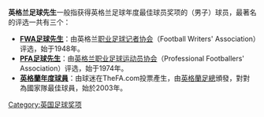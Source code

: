'''英格兰足球先生'''一般指获得英格兰足球年度最佳球员奖项的（男子）球员，最著名的评选一共有三个：

*'''[[FWA足球先生|FWA足球先生]]'''：由英格兰[[职业足球记者协会|职业足球记者协会]]（Football Writers' Association）评选，始于1948年。
*'''[[PFA足球先生|PFA足球先生]]'''：由[[英格兰职业足球运动员协会|英格兰职业足球运动员协会]]（Professional Footballers' Association）评选，始于1974年。
*'''[[英格蘭年度球員|英格蘭年度球員]]'''：由球迷在TheFA.com投票產生，由[[英格蘭足總|英格蘭足總]]頒發，對對為國家隊最佳球員，始於2003年。

[[Category:英国足球奖项|Category:英国足球奖项]]
{{消歧義|E|cat=七字消歧義}}